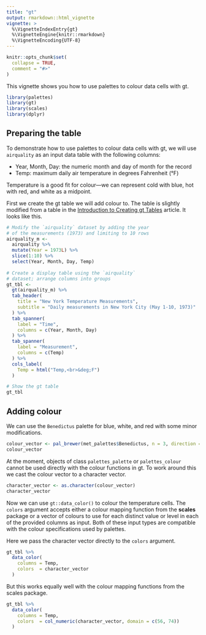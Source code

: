 ```yaml
---
title: "gt"
output: rmarkdown::html_vignette
vignette: >
  %\VignetteIndexEntry{gt}
  %\VignetteEngine{knitr::rmarkdown}
  %\VignetteEncoding{UTF-8}
---
```


```r
knitr::opts_chunk$set(
  collapse = TRUE,
  comment = "#>"
)
```

This vignette shows you how to use palettes to colour data cells with gt.

```r
library(palettes)
library(gt)
library(scales)
library(dplyr)
```

## Preparing the table

To demonstrate how to use palettes to colour data cells with gt, we will use `airquality` as an input data table with the following columns:

- Year, Month, Day: the numeric month and day of month for the record
- Temp: maximum daily air temperature in degrees Fahrenheit (°F)

Temperature is a good fit for colour---we can represent cold with blue, hot with red, and white as a midpoint.

First we create the gt table we will add colour to. The table is slightly modified from a table in the [Introduction to Creating gt Tables](https://gt.rstudio.com/articles/intro-creating-gt-tables.html#the-column-labels) article. It looks like this.

```r
# Modify the `airquality` dataset by adding the year
# of the measurements (1973) and limiting to 10 rows
airquality_m <- 
  airquality %>%
  mutate(Year = 1973L) %>%
  slice(1:10) %>% 
  select(Year, Month, Day, Temp)
  
# Create a display table using the `airquality`
# dataset; arrange columns into groups
gt_tbl <- 
  gt(airquality_m) %>%
  tab_header(
    title = "New York Temperature Measurements",
    subtitle = "Daily measurements in New York City (May 1-10, 1973)"
  ) %>%
  tab_spanner(
    label = "Time",
    columns = c(Year, Month, Day)
  ) %>%
  tab_spanner(
    label = "Measurement",
    columns = c(Temp)
  ) %>%
  cols_label(
    Temp = html("Temp,<br>&deg;F")
  )

# Show the gt table
gt_tbl
```

## Adding colour

We can use the `Benedictus` palette for blue, white, and red with some minor modifications.

```r
colour_vector <- pal_brewer(met_palettes$Benedictus, n = 3, direction = -1)
colour_vector
```

At the moment, objects of class `palettes_palette` or `palettes_colour` cannot be used directly with the colour functions in gt. To work around this we cast the colour vector to a character vector.

```r
character_vector <- as.character(colour_vector)
character_vector
```

Now we can use `gt::data_color()` to colour the temperature cells. The `colors` argument accepts either a colour mapping function from the **scales** package or a vector of colours to use for each distinct value or level in each of the provided columns as input. Both of these input types are compatible with the colour specifications used by palettes.

Here we pass the character vector directly to the `colors` argument.

```r
gt_tbl %>% 
  data_color(
    columns = Temp,
    colors  = character_vector
  )
```

But this works equally well with the colour mapping functions from the scales package.

```r
gt_tbl %>% 
  data_color(
    columns = Temp,
    colors  = col_numeric(character_vector, domain = c(56, 74))
  )
```
